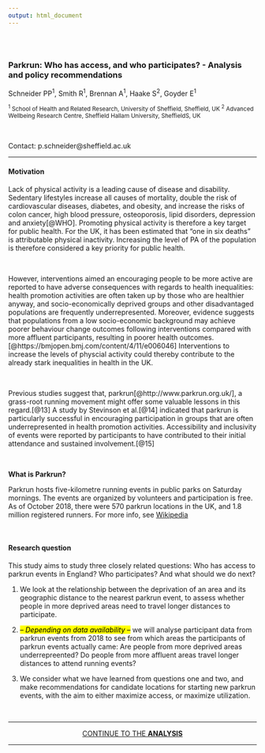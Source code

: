 ```yaml
---
output: html_document
---
```

<div class="row" style="padding-top: 30px;">
<div class="col-sm-10">

### **Parkrun: Who has access, and who participates? - Analysis and policy recommendations**

  Schneider PP^1^, Smith R^1^, Brennan A^1^, Haake S^2^, Goyder E^1^

<small>
  ^1^ School of Health and Related Research, University of Sheffield, Sheffield, UK 
  ^2^ Advanced Wellbeing Research Centre, Sheffield Hallam University, SheffieldS, UK
</small>

<br>

  Contact: p.schneider@sheffield.ac.uk

****

#### Motivation

  Lack of physical activity is a leading cause of disease and disability. Sedentary lifestyles increase all causes of mortality, double the risk of cardiovascular diseases, diabetes, and obesity, and increase the risks of colon cancer, high blood pressure, osteoporosis, lipid disorders, depression and anxiety[@WHO]. Promoting physical activity is therefore a key target for public health. For the UK, it has been estimated that "one in six deaths" is attributable physical inactivity. Increasing the level of PA of the population is therefore considered a key priority for public health.
  
  <br>

  However, interventions aimed an encouraging people to be more active are reported to have adverse consequences with regards to health inequalities: health promotion activities are often taken up by those who are healthier anyway, and socio-economically deprived groups and other disadvantaged populations are frequently underrepresented. Moreover, evidence suggests that populations from a low socio-economic background may achieve poorer behaviour change outcomes following interventions compared with more affluent participants, resulting in poorer health outcomes.[@https://bmjopen.bmj.com/content/4/11/e006046] Interventions to increase the levels of physcial activity could thereby contribute to the already stark inequalities in health in the UK.
  
  <br>

  Previous studies suggest that, parkrun[@http://www.parkrun.org.uk/], a grass-root running movement might offer some valuable lessons in this regard.[@13] A study by Stevinson et al.[@14] indicated that parkrun is particularly successful in encouraging participation in groups that are often underrepresented in health promotion activities. Accessibility and inclusivity of events were reported by participants to have contributed to their initial attendance and sustained involvement.[@15]

<br>
<!-- blue text box -->
<div class="alert alert-info"> <strong>What is Parkrun?</strong> 
  
  Parkrun hosts five-kilometre running events in public parks on Saturday mornings. The events are organized by volunteers and participation is free. As of October 2018, there were 570 parkrun locations in the UK, and 1.8 million registered runners. For more info, see [Wikipedia](https://en.wikipedia.org/wiki/Parkrun) </div>
  
<br>
  
#### Research question
  
  This study aims to study three closely related questions: Who has access to parkrun events in England? Who participates? And what should we do next?
  
  1. We look at the relationship between the deprivation of an area and its geographic distance to the nearest parkrun event, to assess whether people in more deprived areas need to travel longer distances to participate. 
  
  2. <mark>*-- Depending on data availability --*</mark> we will analyse participant data from parkrun events from 2018 to see from which areas the participants of parkrun events actually came: Are people from more deprived areas underrepreented? Do people from more affluent areas travel longer distances to attend running events? 
  
  3. We consider what we have learned from questions one and two, and make recommendations for candidate locations for starting new parkrun events, with the aim to either maximize access, or maximize utilization.

  <br>


****
  
  

<center> [CONTINUE TO THE **ANALYSIS**](access_analysis.html) </center>


****
  
  <br>




